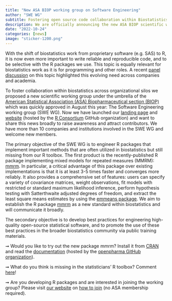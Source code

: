 ```yaml
---
title: "New ASA BIOP working group on Software Engineering"
author: "SWE WG"
subtitle: Fostering open source code collaboration within Biostatistics
description: We are officially announcing the new ASA BIOP scientific working group on Software Engineering (SWE WG).
date: "2022-10-24"
categories: [news]
image: "sticker-1200.png"
---
```


With the shift of biostatistics work from proprietary software (e.g. SAS) to R, it is now even more important to write reliable and reproducible code, and to be selective with the R packages we use. This topic is equally relevant for biostatistics work as it is for programming and other roles. A recent [panel discussion](https://www.linkedin.com/pulse/research-software-engineering-clinical-biostatistics-saban%C3%A9s-bov%C3%A9/) on this topic highlighted this evolving need across companies and academia.

To foster collaboration within biostatistics across organizational silos we proposed a new scientific working group under the umbrella of the [American Statistical Association (ASA) Biopharmaceutical section (BIOP)](https://community.amstat.org/biop/home) which was quickly approved in August this year: The Software Engineering working group (SWE WG). Now we have launched our [landing page](https://community.amstat.org/biop/workinggroups/swe-wg) and [website](https://rconsortium.github.io/asa-biop-swe-wg/) (hosted by the [R Consortium](https://www.r-consortium.org/about) GitHub organization) and want to share this news broadly to raise awareness and attract contributors. We have more than 10 companies and institutions involved in the SWE WG and welcome new members.

The primary objective of the SWE WG is to engineer R packages that implement important methods that are often utilized in biostatistics but still missing from our R toolbox. The first product is the recently-published R package implementing mixed models for repeated measures (MMRM): [mmrm](https://cran.r-project.org/package=mmrm). In particular, a critical advantage of this package over existing implementations is that it is at least 3-5 times faster and converges more reliably. It also provides a comprehensive set of features: users can specify a variety of covariance matrices, weight observations, fit models with restricted or standard maximum likelihood inference, perform hypothesis testing with Satterthwaite adjusted degrees of freedom, and extract the least square means estimates by using the [emmeans package](https://github.com/rvlenth/emmeans). We aim to establish the R package [mmrm](https://cran.r-project.org/package=mmrm) as a new standard within biostatistics and will communicate it broadly.

The secondary objective is to develop best practices for engineering high-quality open-source statistical software, and to promote the use of these best practices in the broader biostatistics community via public training materials.

➞ Would you like to try out the new package mmrm? Install it from [CRAN](https://cran.r-project.org/package=mmrm) and read the [documentation](https://openpharma.github.io/mmrm/) (hosted by the [openpharma GitHub organization](https://openpharma.github.io/#manifesto)).

➞ What do you think is missing in the statisticians' R toolbox? Comment [here](https://rconsortium.github.io/asa-biop-swe-wg/contact_us.html)!

➞ Are you developing R packages and are interested in joining the working group? Please visit [our website](https://rconsortium.github.io/asa-biop-swe-wg/) on [how to join](https://rconsortium.github.io/asa-biop-swe-wg/join_us.html) (no ASA membership required).
